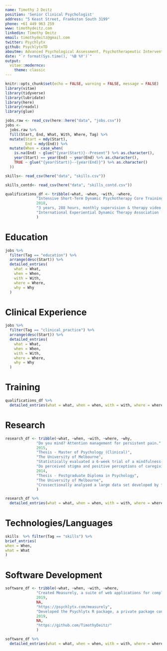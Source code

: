 ```yaml
---
name: Timothy J Deitz
position: 'Senior Clinical Psychologist'
address: "5 Keast Street, Frankston South 3199"
phone: +61 449 963 259
www: timothydeitz.com
linkedin: Timothy Deitz
email: timothydeitz@gmail.com
twitter: Psychlytx
github: PsychlytxTD
aboutme: Advanced Psychological Assessment, Psychotherapeutic Intervention, Risk Management, CBT, ACT, ISTDP, Psychometric Outcome Measurement, Statistics
date: "`r format(Sys.time(), '%B %Y')`"
output: 
  vitae::moderncv:
    theme: classic
---
```


```r
knitr::opts_chunk$set(echo = FALSE, warning = FALSE, message = FALSE)
library(vitae)
library(tidyverse)
library(lubridate)
library(here)
library(readxl)
library(glue)
```

```r
jobs.raw <- read_csv(here::here("data", "jobs.csv"))
jobs <-
  jobs.raw %>% 
  fill(Start, End, What, With, Where, Tag) %>%  
  mutate(Start = mdy(Start),
         End = mdy(End)) %>% 
  mutate(When = case_when(
    is.na(End) ~ glue("{year(Start)}--Present") %>% as.character(),
    year(Start) == year(End) ~ year(End) %>% as.character(),
    TRUE ~ glue("{year(Start)}--{year(End)}") %>% as.character()
  ))
```

```r

skills<- read_csv(here("data", "skills.csv"))

```

```r
skills_contd<- read_csv(here("data", "skills_contd.csv"))
```

```r
qualifications_df <- tribble(~what, ~when, ~with, ~where,
              "Intensive Short-Term Dynamic Psychotherapy Core Training Accreditation (currently completing)",
              2018,
              "3 years, 288 hours, monthly supervision & therapy video presentations",
              "International Experiential Dynamic Therapy Association (IEDTA) | ISTDP Australia"
              )
```

# Education

```r
jobs %>% 
  filter(Tag == "education") %>% 
  arrange(desc(Start)) %>% 
  detailed_entries(
    what = What,
    when = When,
    with = With,
    where = Where,
    why = Why
  )
```

# Clinical Experience

```r
jobs %>% 
  filter(Tag == "clinical_practice") %>% 
  arrange(desc(Start)) %>% 
  detailed_entries(
    what = What,
    when = When,
    with = With,
    where = Where,
    why = Why
  )
```

\newpage

# Training

```r
qualifications_df %>% 
  detailed_entries(what = what, when = when, with = with, where = where)
```

# Research

```r
research_df <- tribble(~what, ~when, ~with, ~where, ~why,
              "Do you mind? Attention management for persistent pain.",
              2015,
              "Thesis - Master of Psychology (Clinical)",
              "The University of Melbourne",
              "Statistically evaluated a 6-week trial of a mindfulness-based intervention for persistent pain.",
              "Do perceived stigma and positive perceptions of caregiving predict parental self-efficacy among parents of children with disabilities?",
              2014,
              "Thesis - Postgraduate Diploma in Psychology",
              "The University of Melbourne",
              "Crossectionally analysed a large data set developed by the Parenting Research Centre."
              )
```

```r
research_df %>% 
  detailed_entries(what = what, when = when, with = with, where = where, why = why)
```

# Technologies/Languages

```r

skills  %>% filter(Tag == "skills") %>% 
brief_entries(
when = When,
what = What
) 

```


# Software Development

```r
software_df <- tribble(~what, ~when, ~with, ~where,
              "Created Measurely, a suite of web applications for completing psychological outcome measures (hosted via Docker, AWS & Shiny Proxy).",
              2019,
              NA,
              "https://psychlytx.com/measurely",
              "Developed the Psychlytx R package, a private package containing Shiny modules and functions for generating the UX and backend of Measurely web applications.",
              2019,
              NA,
              "https://github.com/TimothyDeitz/"
              )
```

```r
software_df %>% 
  detailed_entries(what = what, when = when, with = with, where = where)
```